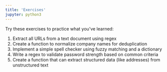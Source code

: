 ```yaml
---
title: 'Exercises'
jupyter: python3
---
```


Try these exercises to practice what you've learned:

1. Extract all URLs from a text document using regex
2. Create a function to normalize company names for deduplication
3. Implement a simple spell checker using fuzzy matching and a dictionary
4. Write a regex to validate password strength based on common criteria
5. Create a function that can extract structured data (like addresses) from unstructured text

